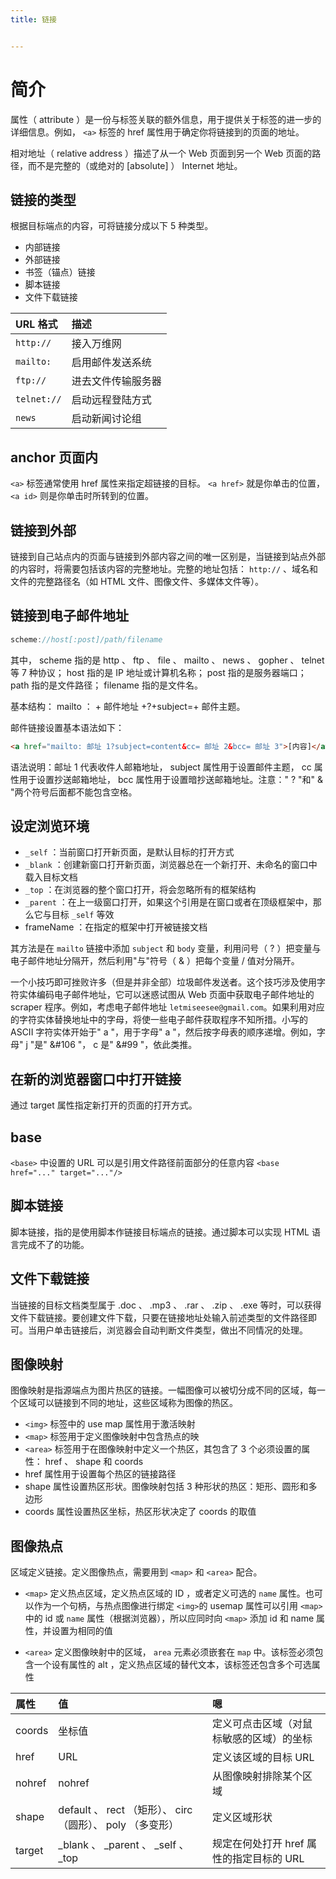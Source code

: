 ```yaml
---
title: 链接


---
```


# 简介

属性（ attribute ）是一份与标签关联的额外信息，用于提供关于标签的进一步的详细信息。例如， `<a>` 标签的 href 属性用于确定你将链接到的页面的地址。

相对地址（ relative address ）描述了从一个 Web 页面到另一个 Web 页面的路径，而不是完整的（或绝对的 [absolute] ） Internet 地址。

## 链接的类型

根据目标端点的内容，可将链接分成以下 5 种类型。

- 内部链接
- 外部链接
- 书签（锚点）链接
- 脚本链接
- 文件下载链接

| URL 格式    | 描述               |
| :---------- | :----------------- |
| `http://`   | 接入万维网         |
| `mailto:`   | 启用邮件发送系统   |
| `ftp://`    | 进去文件传输服务器 |
| `telnet://` | 启动远程登陆方式   |
| `news`      | 启动新闻讨论组     |

## anchor 页面内

`<a>` 标签通常使用 href 属性来指定超链接的目标。 `<a href>` 就是你单击的位置， `<a id>` 则是你单击时所转到的位置。

## 链接到外部

链接到自己站点内的页面与链接到外部内容之间的唯一区别是，当链接到站点外部的内容时，将需要包括该内容的完整地址。完整的地址包括： `http://` 、域名和文件的完整路径名（如 HTML 文件、图像文件、多媒体文件等）。

## 链接到电子邮件地址

```js
scheme://host[:post]/path/filename
```

其中， scheme 指的是 http 、 ftp 、 file 、 mailto 、 news 、 gopher 、 telnet 等 7 种协议； host 指的是 IP 地址或计算机名称； post 指的是服务器端口；
path 指的是文件路径； filename 指的是文件名。

基本结构： mailto ： + 邮件地址 +?+subject=+ 邮件主题。

邮件链接设置基本语法如下：

```html
<a href="mailto: 邮址 1?subject=content&cc= 邮址 2&bcc= 邮址 3">[内容]</a>
```

语法说明：邮址 1 代表收件人邮箱地址， subject 属性用于设置邮件主题， cc 属性用于设置抄送邮箱地址， bcc 属性用于设置暗抄送邮箱地址。注意：" ? "和" & "两个符号后面都不能包含空格。

## 设定浏览环境

- `_self` ：当前窗口打开新页面，是默认目标的打开方式
- `_blank` ：创建新窗口打开新页面，浏览器总在一个新打开、未命名的窗口中载入目标文档
- `_top` ：在浏览器的整个窗口打开，将会忽略所有的框架结构
- `_parent` ：在上一级窗口打开，如果这个引用是在窗口或者在顶级框架中，那么它与目标 `_self` 等效
- frameName ：在指定的框架中打开被链接文档

其方法是在 `mailto` 链接中添加 `subject` 和 `body` 变量，利用问号（ ? ）把变量与电子邮件地址分隔开，然后利用"与"符号（ & ）把每个变量 / 值对分隔开。

一个小技巧即可挫败许多（但是并非全部）垃圾邮件发送者。这个技巧涉及使用字符实体编码电子邮件地址，它可以迷惑试图从 Web 页面中获取电子邮件地址的 scraper 程序。例如，考虑电子邮件地址 `letmiseesee@gmail.com`。如果利用对应的字符实体替换地址中的字母，将使一些电子邮件获取程序不知所措。小写的 ASCII 字符实体开始于" &#97; "，用于字母" a "，然后按字母表的顺序递增。例如，字母"
j "是" &#106 "， c 是" &#99 "，依此类推。

## 在新的浏览器窗口中打开链接

通过 target 属性指定新打开的页面的打开方式。

## base

`<base>` 中设置的 URL 可以是引用文件路径前面部分的任意内容 `<base href="..." target="..."/>`

## 脚本链接

脚本链接，指的是使用脚本作链接目标端点的链接。通过脚本可以实现 HTML 语言完成不了的功能。

## 文件下载链接

当链接的目标文档类型属于 .doc 、 .mp3 、 .rar 、 .zip 、 .exe
等时，可以获得文件下载链接。要创建文件下载，只要在链接地址处输入前述类型的文件路径即可。当用户单击链接后，浏览器会自动判断文件类型，做出不同情况的处理。

## 图像映射

图像映射是指源端点为图片热区的链接。一幅图像可以被切分成不同的区域，每一个区域可以链接到不同的地址，这些区域称为图像的热区。

- `<img>` 标签中的 use map 属性用于激活映射
- `<map>` 标签用于定义图像映射中包含热点的映
- `<area>` 标签用于在图像映射中定义一个热区，其包含了 3 个必须设置的属性： href 、 shape 和 coords
- href 属性用于设置每个热区的链接路径
- shape 属性设置热区形状。图像映射包括 3 种形状的热区：矩形、圆形和多边形
- coords 属性设置热区坐标，热区形状决定了 coords 的取值

## 图像热点

区域定义链接。定义图像热点，需要用到 `<map>` 和 `<area>` 配合。

- `<map>` 定义热点区域，定义热点区域的 ID ，或者定义可选的 `name` 属性。也可以作为一个句柄，与热点图像进行绑定
  `<img>`的 usemap 属性可以引用 `<map>` 中的 id 或 `name` 属性（根据浏览器），所以应同时向 `<map>` 添加 id 和 name
  属性，并设置为相同的值

- `<area>` 定义图像映射中的区域， `area` 元素必须嵌套在 `map` 中。该标签必须包含一个设有属性的 alt ，定义热点区域的替代文本，该标签还包含多个可选属性

| 属性   | 值                                                         | 嗯                                       |
| :----- | :--------------------------------------------------------- | :--------------------------------------- |
| coords | 坐标值                                                     | 定义可点击区域（对鼠标敏感的区域）的坐标 |
| href   | URL                                                        | 定义该区域的目标 URL                     |
| nohref | nohref                                                     | 从图像映射排除某个区域                   |
| shape  | default 、 rect （矩形）、 circ （圆形）、 poly （多变形） | 定义区域形状                             |
| target | \_blank 、 \_parent 、 \_self 、 \_top                     | 规定在何处打开 href 属性的指定目标的 URL |

            